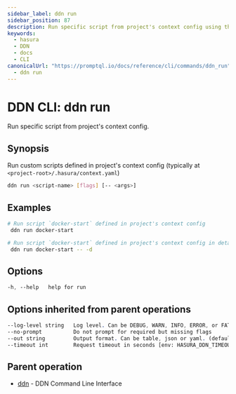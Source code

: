 ```yaml
---
sidebar_label: ddn run
sidebar_position: 87
description: Run specific script from project's context config using the DDN CLI
keywords:
  - hasura
  - DDN
  - docs
  - CLI
canonicalUrl: "https://promptql.io/docs/reference/cli/commands/ddn_run"
  - ddn run
---
```


# DDN CLI: ddn run

Run specific script from project's context config.

## Synopsis

Run custom scripts defined in project's context config (typically at `<project-root>/.hasura/context.yaml`)

```bash
ddn run <script-name> [flags] [-- <args>]
```

## Examples

```bash
# Run script `docker-start` defined in project's context config
 ddn run docker-start

# Run script `docker-start` defined in project's context config in detached mode
 ddn run docker-start -- -d
```

## Options

```sass
-h, --help   help for run
```

## Options inherited from parent operations

```sass
--log-level string   Log level. Can be DEBUG, WARN, INFO, ERROR, or FATAL. (default "INFO")
--no-prompt          Do not prompt for required but missing flags
--out string         Output format. Can be table, json or yaml. (default "table")
--timeout int        Request timeout in seconds [env: HASURA_DDN_TIMEOUT] (default 100)
```

## Parent operation

- [ddn](/reference/cli/commands/ddn) - DDN Command Line Interface
